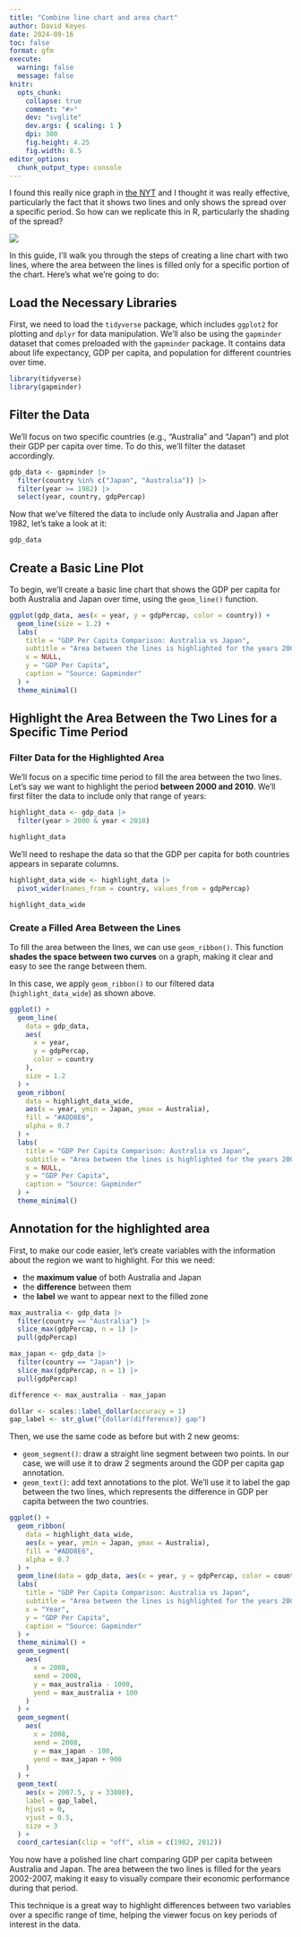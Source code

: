 ```yaml
---
title: "Combine line chart and area chart"
author: David Keyes
date: 2024-09-16
toc: false
format: gfm
execute: 
  warning: false
  message: false
knitr:
  opts_chunk:
    collapse: true
    comment: "#>"
    dev: "svglite"
    dev.args: { scaling: 1 }
    dpi: 300
    fig.height: 4.25
    fig.width: 8.5
editor_options: 
  chunk_output_type: console
---
```


I found this really nice graph in [the NYT](https://www.nytimes.com/2024/04/15/upshot/mortgage-rates-homes-stuck.html) and I thought it was really effective, particularly the fact that it shows two lines and only shows the spread over a specific period. So how can we replicate this in R, particularly the shading of the spread?

![](preview-chart.png)

In this guide, I'll walk you through the steps of creating a line chart with two lines, where the area between the lines is filled only for a specific portion of the chart. Here's what we're going to do: 
 
## Load the Necessary Libraries

First, we need to load the `tidyverse` package, which includes `ggplot2` for plotting and `dplyr` for data manipulation. We'll also be using the `gapminder` dataset that comes preloaded with the `gapminder` package. It contains data about life expectancy, GDP per capita, and population for different countries over time. 

```r
library(tidyverse)
library(gapminder)
```

## Filter the Data

We'll focus on two specific countries (e.g., "Australia" and "Japan") and plot their GDP per capita over time. To do this, we'll filter the dataset accordingly.

```r
gdp_data <- gapminder |>
  filter(country %in% c("Japan", "Australia")) |>
  filter(year >= 1982) |>
  select(year, country, gdpPercap)
```

Now that we've filtered the data to include only Australia and Japan after 1982, let's take a look at it:

```r
gdp_data
```

## Create a Basic Line Plot

To begin, we'll create a basic line chart that shows the GDP per capita for both Australia and Japan over time, using the `geom_line()` function.

```r
ggplot(gdp_data, aes(x = year, y = gdpPercap, color = country)) +
  geom_line(size = 1.2) +
  labs(
    title = "GDP Per Capita Comparison: Australia vs Japan",
    subtitle = "Area between the lines is highlighted for the years 2002-2007",
    x = NULL,
    y = "GDP Per Capita",
    caption = "Source: Gapminder"
  ) +
  theme_minimal()
```

## Highlight the Area Between the Two Lines for a Specific Time Period

### Filter Data for the Highlighted Area

We'll focus on a specific time period to fill the area between the two lines. Let's say we want to highlight the period **between 2000 and 2010**. We'll first filter the data to include only that range of years:

```r
highlight_data <- gdp_data |>
  filter(year > 2000 & year < 2010)

highlight_data
```

We'll need to reshape the data so that the GDP per capita for both countries appears in separate columns.

```r
highlight_data_wide <- highlight_data |>
  pivot_wider(names_from = country, values_from = gdpPercap)

highlight_data_wide
```

### Create a Filled Area Between the Lines

To fill the area between the lines, we can use `geom_ribbon()`. This function **shades the space between two curves** on a graph, making it clear and easy to see the range between them.

In this case, we apply `geom_ribbon()` to our filtered data (`highlight_data_wide`) as shown above.

```r
ggplot() +
  geom_line(
    data = gdp_data,
    aes(
      x = year,
      y = gdpPercap,
      color = country
    ),
    size = 1.2
  ) +
  geom_ribbon(
    data = highlight_data_wide,
    aes(x = year, ymin = Japan, ymax = Australia),
    fill = "#ADD8E6",
    alpha = 0.7
  ) +
  labs(
    title = "GDP Per Capita Comparison: Australia vs Japan",
    subtitle = "Area between the lines is highlighted for the years 2002-2007",
    x = NULL,
    y = "GDP Per Capita",
    caption = "Source: Gapminder"
  ) +
  theme_minimal()
```


## Annotation for the highlighted area

First, to make our code easier, let's create variables with the information about the region we want to highlight. For this we need: 

- the **maximum value** of both Australia and Japan
- the **difference** between them
- the **label** we want to appear next to the filled zone

```r
max_australia <- gdp_data |>
  filter(country == "Australia") |>
  slice_max(gdpPercap, n = 1) |>
  pull(gdpPercap)

max_japan <- gdp_data |>
  filter(country == "Japan") |>
  slice_max(gdpPercap, n = 1) |>
  pull(gdpPercap)

difference <- max_australia - max_japan

dollar <- scales::label_dollar(accuracy = 1)
gap_label <- str_glue("{dollar(difference)} gap")
```

Then, we use the same code as before but with 2 new geoms:

- `geom_segment()`: draw a straight line segment between two points. In our case, we will use it to draw 2 segments around the GDP per capita gap annotation.
- `geom_text()`: add text annotations to the plot. We'll use it to label the gap between the two lines, which represents the difference in GDP per capita between the two countries.

```r
ggplot() +
  geom_ribbon(
    data = highlight_data_wide,
    aes(x = year, ymin = Japan, ymax = Australia),
    fill = "#ADD8E6",
    alpha = 0.7
  ) +
  geom_line(data = gdp_data, aes(x = year, y = gdpPercap, color = country), size = 1.2) +
  labs(
    title = "GDP Per Capita Comparison: Australia vs Japan",
    subtitle = "Area between the lines is highlighted for the years 2002-2007",
    x = "Year",
    y = "GDP Per Capita",
    caption = "Source: Gapminder"
  ) +
  theme_minimal() +
  geom_segment(
    aes(
      x = 2008,
      xend = 2008,
      y = max_australia - 1000,
      yend = max_australia + 100
    )
  ) +
  geom_segment(
    aes(
      x = 2008,
      xend = 2008,
      y = max_japan - 100,
      yend = max_japan + 900
    )
  ) +
  geom_text(
    aes(x = 2007.5, y = 33000),
    label = gap_label,
    hjust = 0,
    vjust = 0.5,
    size = 3
  ) +
  coord_cartesian(clip = "off", xlim = c(1982, 2012))
```

You now have a polished line chart comparing GDP per capita between Australia and Japan. The area between the two lines is filled for the years 2002-2007, making it easy to visually compare their economic performance during that period.

This technique is a great way to highlight differences between two variables over a specific range of time, helping the viewer focus on key periods of interest in the data.
